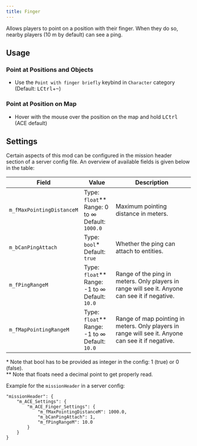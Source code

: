 ```yaml
---
title: Finger
---
```



<Integrated
  title="CEN - Tactical Ping"
  author="Kex"
/>

Allows players to point on a position with their finger. When they do so, nearby players (10 m by default) can see a ping.

## Usage

### Point at Positions and Objects

- Use the `Point with finger briefly` keybind in `Character` category (Default: <kbd>LCtrl</kbd>+<kbd>~</kbd>)

### Point at Position on Map

- Hover with the mouse over the position on the map and hold <kbd>LCtrl</kbd> (ACE default)

## Settings

Certain aspects of this mod can be configured in the mission header section of a server config file. An overview of available fields is given below in the table:

| Field                                 | Value                | Description                                        |
| ------------------------------------- | -------------------- | -------------------------------------------------- |
| `m_fMaxPointingDistanceM`             | Type: `float`**<br />Range: 0 to ∞<br />Default: `1000.0` | Maximum pointing distance in meters. |
| `m_bCanPingAttach`                    | Type: `bool`*<br />Default: `true` | Whether the ping can attach to entities. |
| `m_fPingRangeM`                       | Type: `float`**<br />Range: -1 to ∞<br />Default: `10.0` | Range of the ping in meters. Only players in range will see it. Anyone can see it if negative. |
| `m_fMapPointingRangeM`                | Type: `float`**<br />Range: -1 to ∞<br />Default: `10.0` | Range of map pointing in meters. Only players in range will see it. Anyone can see it if negative. |

\* Note that bool has to be provided as integer in the config: 1 (true) or 0 (false).<br />
\*\* Note that floats need a decimal point to get properly read.

Example for the `missionHeader` in a server config:
```
"missionHeader": {
    "m_ACE_Settings": {
        "m_ACE_Finger_Settings": {
            "m_fMaxPointingDistanceM": 1000.0,
            "m_bCanPingAttach": 1,
            "m_fPingRangeM": 10.0
        }
    }
}
```
